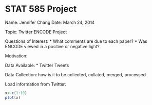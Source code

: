 STAT 585 Project
========================================================
Name: Jennifer Chang
Date: March 24, 2014

Topic: Twitter ENCODE Project

Questions of Interest:
* What comments are due to each paper?
* Was ENCODE viewed in a positive or negative light?

Motivation:

Data Available:
* Twitter Tweets

Data Collection: how is it to be collected, collated, merged, processed

Load information from Twitter:
```r
x<-c(1:10)
plot(x)
```

